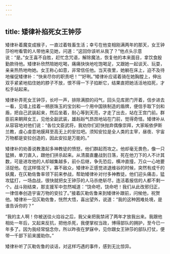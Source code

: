 ```yaml
---
---
---
```

title: 矮律补掐死女王钟莎
---




矮律补着魔变成猴子，一直过着牲畜生活；幸亏在他变相刚满两年的那天，女王钟莎吩咐看管的人带他来见她，问道：“这回你该听从我了？”他点头示意说：“是。”女王喜不自胜，赶忙念咒语，解除魔法，恢复他的本来面目，拿饮食殷勤款待他。矮律补欣然陪她吃喝，痛痛快快地吃饱喝足，又跟她一起谈天、玩耍，亲亲热热地吻她。女王称心如意，非常信任他。当天夜里，她躺在床上，迫不及待地催促矮律补：“快来尽你的职责吧！”“好咧。”矮律补应诺着骑在她胸膛上，伸出双手紧紧地掐住她的脖子不放，恨不得一下子掐断它，结果直把她活活地掐死，才松手站起来。

矮律补弄死女王钟莎，长吁一声，排除满腔的闷气，回头见库房门开着，信步进去一看，见墙上挂着一柄嵌珠玉的宝剑和一个用中国铁制造的盾牌，便信手取下剑和盾，把自己武装起来，然后坐着，耐心等到天亮，才走了出去，站在王宫门前。群臣前来朝拜女王，见他全副武装，雄赳赳气昂昂地站在门前，觉得奇怪。矮律补从从容容地对他们说：“各位文臣武将，我劝你们赶快抛弃偶像崇拜，大家皈依伊斯兰教，虔心虔意地膜拜至高无上的安拉吧。须知安拉是全人类的主宰，昼夜、宇宙万物都是安拉创造的，因此安拉是万能的。”

矮律补的劝善说教激起多神教徒的愤怒，他们群起而攻之。他却毫无畏色，像一只猛狮，单刀直入，跟他们拼杀起来。从清晨直鏖战到日落，死在他刀下的人不计其数，可是进攻他的人却越集越多，前仆后继，争先恐后，横冲直撞，万众一心地要活捉他。在这样情况下，寡不敌众，矮律补正感觉进退维谷的时候，突然有成千的妖魔，在仄勒佐鲁率领下前来参战，帮助矮律补对付多神教徒。他们迎头痛击，猛攻猛打，一场血战，很快就把女王钟莎的人马杀绝斩尽，连活着报信的人都不剩一个。战斗刚结束，那支援军中忽然喊道：“饶命吧，饶命吧！我们从此改邪归正，一律信奉创造宇宙万物的安拉了。”接着仄勒佐鲁来到矮律补跟前，问候他，祝贺他。矮律补一见仄勒佐鲁，恍然大悟，喜出望外，说道：“我的这种困难处境，是谁告诉你的？”

“我的主人啊！你被送往火焰谷之后，我父亲把我禁闭了两年才放我出来。我跟他相处一年后，又起来反抗，把他杀死，我便掌权当政，博得部队的拥护，至今已一年多了。因为我经常惦念你，所以昨夜在梦寐中，见你跟女王钟莎的部队打仗，便带一千部下前来援助你。”

矮律补听了仄勒佐鲁的谈话，对这样巧遇的事件，感到无比惊异。